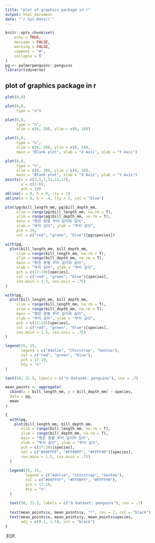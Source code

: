 ```yaml
---
title: "plot of graphics package in r"
output: html_document
date: "`r Sys.Date()`"
---
```


```r
knitr::opts_chunk$set(
	echo = TRUE,
	message = FALSE,
	warning = FALSE,
	comment = "#",
	collapse = T
)
pg <- palmerpenguins::penguins
library(tidyverse)
```

## plot of graphics package in r

```r
plot(0,0)
```

```r
plot(0,0,
     type = "n")
```

```r
plot(0,0,
     type = "n",
     xlim = c(0, 20), ylim = c(0, 10))
```

```r
plot(0,0,
     type = "n",
     xlim = c(0, 20), ylim = c(0, 10),
     main = "Blank plot", xlab = "X Axis", ylab = "Y Axis")
```

```r
plot(0,0,
     type = "n",
     xlim = c(0, 20), ylim = c(0, 10),
     main = "Blank plot", xlab = "X Axis", ylab = "Y Axis")
points(x = c(3,5,7,11,13,17),
       y = c(1:6), 
       pch = 19)
abline(v = 0, h = 0, lty = 1)
abline(a = 0, b = .4, lty = 2, col = "blue")
```

```r
plot(pg$bill_length_mm, pg$bill_depth_mm,
     xlim = range(pg$bill_length_mm, na.rm = T), 
     ylim = range(pg$bill_depth_mm, na.rm = T),
     main = "펭귄 종별 부리 깊이와 길이", 
     xlab = "부리 길이", ylab = "부리 깊이",
     pch = 19,
     col = c("red", "green", "blue")[pg$species])
```
```r
with(pg,
  plot(bill_length_mm, bill_depth_mm,
     xlim = range(bill_length_mm, na.rm = T), 
     ylim = range(bill_depth_mm, na.rm = T),
     main = "펭귄 종별 부리 깊이와 길이", 
     xlab = "부리 길이", ylab = "부리 깊이",
     pch = c(17:19)[species],
     col = c("red", "green", "blue")[species],
     cex.main = 1.5, cex.axis = .75)
)
```

```r
with(pg,
  plot(bill_length_mm, bill_depth_mm,
     xlim = range(bill_length_mm, na.rm = T), 
     ylim = range(bill_depth_mm, na.rm = T),
     main = "펭귄 종별 부리 깊이와 길이", 
     xlab = "부리 길이", ylab = "부리 깊이",
     pch = c(17:19)[species],
     col = c("red", "green", "blue")[species],
     cex.main = 1.5, cex.axis = .75)
)

legend(55, 15, 
       legend = c("Adelie", "Chinstrap", "Gentoo"),
       col = c("red", "green", "blue"),
       pch = 17:19,
       bty = "n"
)

text(58, 21.5, labels = c("※ Dataset: penguins"), cex = .7)
```

```r
mean_points <- aggregate(
  cbind(x = bill_length_mm, y = bill_depth_mm) ~ species,
  data = pg, 
  mean
)

{
  with(pg,
    plot(bill_length_mm, bill_depth_mm,
       xlim = range(bill_length_mm, na.rm = T), 
       ylim = range(bill_depth_mm, na.rm = T),
       main = "펭귄 종별 부리 깊이와 길이", 
       xlab = "부리 길이", ylab = "부리 깊이",
       pch = c(17:19)[species],
       col = c("#99FFFF", "#FF99FF", "#FFFF99")[species],
       cex.main = 1.5, cex.axis = .75)
  )
  
  legend(55, 15, 
         legend = c("Adelie", "Chinstrap", "Gentoo"),
         col = c("#99FFFF", "#FF99FF", "#FFFF99"),
         pch = 17:19,
         bty = "n"
  )
  
  text(58, 21.5, labels = c("※ Dataset: penguins"), cex = .7)
  
  text(mean_points$x, mean_points$y, "*", cex = 2, col = "black")
  text(mean_points$x, mean_points$y, mean_points$species, 
       adj = c(0.1, 1.5), col = "black")
}
```

.EOF.